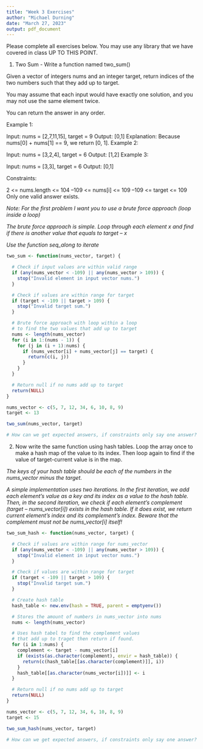 ---
title: "Week 3 Exercises"
author: "Michael Durning"
date: "March 27, 2023"
output: pdf_document
---

Please complete all exercises below. You may use any library that we have covered in class UP TO THIS POINT. 

1) Two Sum - Write a function named two_sum()

Given a vector of integers nums and an integer target, return indices of the two numbers such that they add up to target.

You may assume that each input would have exactly one solution, and you may not use the same element twice.

You can return the answer in any order.

Example 1:

Input: nums = [2,7,11,15], target = 9
Output: [0,1]
Explanation: Because nums[0] + nums[1] == 9, we return [0, 1].
Example 2:

Input: nums = [3,2,4], target = 6
Output: [1,2]
Example 3:

Input: nums = [3,3], target = 6
Output: [0,1]

Constraints:

2 <= nums.length <= 104
–109 <= nums[i] <= 109
–109 <= target <= 109
Only one valid answer exists.
 

*Note: For the first problem I want you to use a brute force approach (loop inside a loop)* 

*The brute force approach is simple. Loop through each element x and find if there is another value that equals to target – x*

*Use the function seq_along to iterate*

```{r}
two_sum <- function(nums_vector, target) {

  # Check if input values are within valid range
  if (any(nums_vector < -109) || any(nums_vector > 109)) {
    stop("Invalid element in input vector nums.")
  }

  # Check if values are within range for target
  if (target < -109 || target > 109) {
    stop("Invalid target sum.")
  }

  # Brute force approach with loop within a loop
  # to find the two values that add up to target
  nums <- length(nums_vector)
  for (i in 1:(nums - 1)) {
    for (j in (i + 1):nums) {
      if (nums_vector[i] + nums_vector[j] == target) {
        return(c(i, j))
      }
    }
  }

  # Return null if no nums add up to target
  return(NULL)
}

nums_vector <- c(5, 7, 12, 34, 6, 10, 8, 9)
target <- 13

two_sum(nums_vector, target)

# How can we get expected answers, if constraints only say one answer?
```

2) Now write the same function using hash tables.
Loop the array once to make a hash map of the value to its index. Then loop again to find if the value of target-current value is in the map.

*The keys of your hash table should be each of the numbers in the nums_vector minus the target. *

*A simple implementation uses two iterations. In the first iteration, we add each element's value as a key and its index as a value to the hash table. Then, in the second iteration, we check if each element's complement (target – nums_vector[i]) exists in the hash table. If it does exist, we return current element's index and its complement's index. Beware that the complement must not be nums_vector[i] itself!*

```{r}

two_sum_hash <- function(nums_vector, target) {

  # Check if values are within range for nums_vector
  if (any(nums_vector < -109) || any(nums_vector > 109)) {
    stop("Invalid element in input vector nums.")
  }

  # Check if values are within range for target
  if (target < -109 || target > 109) {
    stop("Invalid target sum.")
  }

  # Create hash table
  hash_table <- new.env(hash = TRUE, parent = emptyenv())

  # Stores the amount of numbers in nums_vector into nums
  nums <- length(nums_vector)

  # Uses hash tabel to find the complement values
  # that add up to traget then return if found.
  for (i in 1:nums) {
    complement <- target - nums_vector[i]
    if (exists(as.character(complement), envir = hash_table)) {
      return(c(hash_table[[as.character(complement)]], i))
    }
    hash_table[[as.character(nums_vector[i])]] <- i
  }

  # Return null if no nums add up to target
  return(NULL)
}

nums_vector <- c(5, 7, 12, 34, 6, 10, 8, 9)
target <- 15

two_sum_hash(nums_vector, target)

# How can we get expected answers, if constraints only say one answer?
```